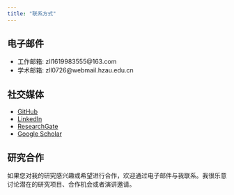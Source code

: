 ```yaml
---
title: "联系方式"
---
```


## 电子邮件

- 工作邮箱: zll1619983555@163.com
- 学术邮箱: zll0726@webmail.hzau.edu.cn

## 社交媒体

- [GitHub](https://github.com/motralccookiee)
- [LinkedIn](https://linkedin.com/in/zhanglele)
- [ResearchGate](https://www.researchgate.net/profile/zll-CS)
- [Google Scholar](https://scholar.google.com/citations?user=zhanglele)

## 研究合作

如果您对我的研究感兴趣或希望进行合作，欢迎通过电子邮件与我联系。我很乐意讨论潜在的研究项目、合作机会或者演讲邀请。
